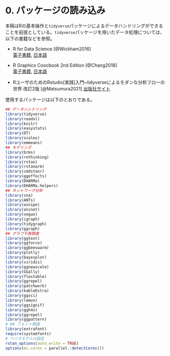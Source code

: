 # 0. パッケージの読み込み {.unnumbered}

本稿はRの基本操作と`tidyverse`パッケージによるデータハンドリングができることを前提としている。`tidyverse`パッケージを用いたデータ処理については、以下の書籍などを参照。

-   R for Data Science [@Wickham2016]\
    [電子書籍](https://r4ds.had.co.nz/), [日本語](https://www.oreilly.co.jp/books/9784873118147/)

-   R Graphics Coocbook 2nd Edition [@Chang2018]\
    [電子書籍](https://r-graphics.org/), [日本語](https://www.oreilly.co.jp/books/9784873118925/)

-   RユーザのためのRstudio[実践]入門\~tidyverseによるモダンな分析フローの世界 改訂2版 [@Matsumura2021] [出版社サイト](https://gihyo.jp/book/2021/978-4-297-12170-9)

使用するパッケージは以下のとおりである。

```r
## データハンドリング
library(tidyverse)
library(readxl)
library(knitr)
library(easystats)
library(DT)
library(scales)
library(emmeans)
## モデリング  
library(brms)
library(rethinking)
library(rstan)
library(rstanarm)
library(cmdstanr)
library(ggeffects)
library(DHARMa)
library(DHARMa.helpers)
## ネットワーク分析  
library(sna)
library(ANTs)
library(asnipe)
library(aninet)
library(vegan)
library(igraph)
library(tidygraph)
library(ggraph)
## グラフや表関連
library(ggtext)
library(ggforce)
library(ggbeeswarm)
library(plotly)
library(bayesplot)
library(viridis)
library(ggnewscale)
library(GGally)
library(flextable)
library(ggrepel)
library(patchwork)
library(kableExtra)
library(ggsci)
library(lemon)
library(ggsignif)
library(ggh4x)
library(ggrepel)
library(ggpattern)
# ## フォント関連
library(extrafont)
require(systemfonts)
# ベイズモデルの設定
rstan_options(auto_write = TRUE) 
options(mc.cores = parallel::detectCores()) 
```


